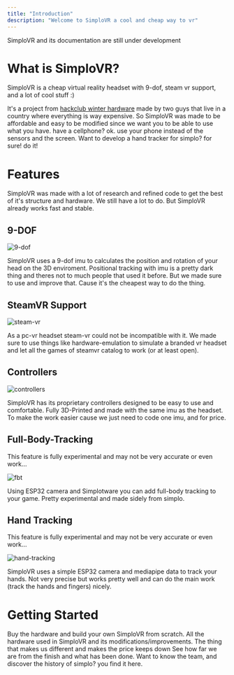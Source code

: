 ```yaml
---
title: "Introduction"
description: "Welcome to SimploVR a cool and cheap way to vr"
---
```


<Note>
  SimploVR and its documentation are still under development
</Note>

# What is SimploVR?

SimploVR is a cheap virtual reality headset with 9-dof, steam vr support, and a lot of cool stuff :)

It's a project from [hackclub winter hardware](https://hackclub.com/winter) made by two guys that live in a country where everything is way expensive. So SimploVR was made to be affordable and easy to be modified since we want you to be able to use what you have. have a cellphone? ok. use your phone instead of the sensors and the screen. Want to develop a hand tracker for simplo? for sure! do it!

# Features

SimploVR was made with a lot of research and refined code to get the best of it's structure and hardware. We still have a lot to do. But SimploVR already works fast and stable.

## 9-DOF

![9-dof](/images/conversion.png)

SimploVR uses a 9-dof imu to calculates the position and rotation of your head on the 3D enviroment. Positional tracking with imu is a pretty dark thing and theres not to much people that used it before. But we made sure to use and improve that. Cause it's the cheapest way to do the thing.

## SteamVR Support

![steam-vr](/images/conversion.png)

As a pc-vr headset steam-vr could not be incompatible with it. We made sure to use things like hardware-emulation to simulate a branded vr headset and let all the games of steamvr catalog to work (or at least open).

## Controllers

![controllers](/images/conversion.png)

SimploVR has its proprietary controllers designed to be easy to use and comfortable. Fully 3D-Printed and made with the same imu as the headset. To make the work easier cause we just need to code one imu, and for price.

## Full-Body-Tracking

<Warning>
  This feature is fully experimental and may not be very accurate or even work...
</Warning>

![fbt](/images/conversion.png)

Using ESP32 camera and Simplotware you can add full-body tracking to your game. Pretty experimental and made sidely from simplo.

## Hand Tracking

<Warning>
  This feature is fully experimental and may not be very accurate or even work...
</Warning>

![hand-tracking](/images/conversion.png)

SimploVR uses a simple ESP32 camera and mediapipe data to track your hands. Not very precise but works pretty well and can do the main work (track the hands and fingers) nicely.

# Getting Started

<CardGroup>
  <Card title="Bulding" icon="hammer" href="/building">
    Buy the hardware and build your own SimploVR from scratch.
  </Card>
  <Card title="Hardware" icon="microchip" href="/hardware">
    All the hardware used in SimploVR and its modifications/improvements.
  </Card>
  <Card title="Software" icon="computer-classic" href="/software">
    The thing that makes us different and makes the price keeps down
  </Card>
  <Card title="Roadmap" icon="list" href="/roadmap">
    See how far we are from the finish and what has been done.
  </Card>
  <Card title="About" icon="ellipsis" href="/about">
    Want to know the team, and discover the history of simplo? you find it here.
  </Card>
</CardGroup>